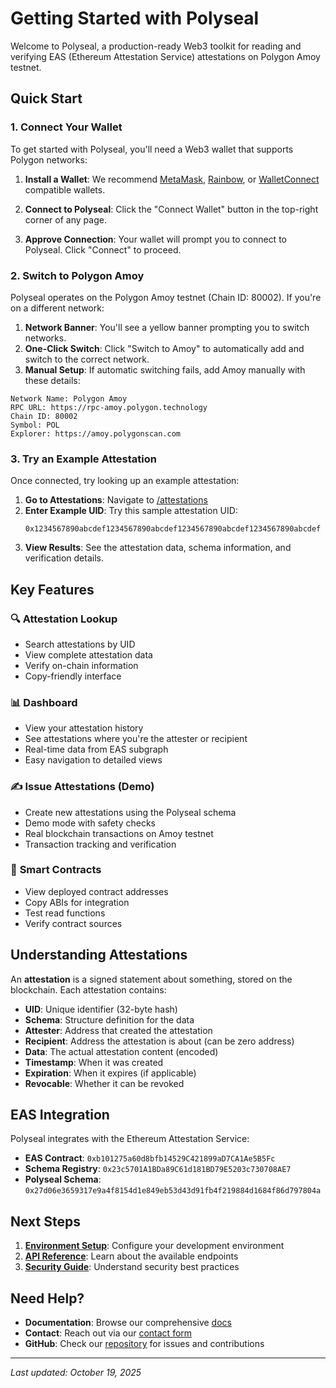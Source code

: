 # Getting Started with Polyseal

Welcome to Polyseal, a production-ready Web3 toolkit for reading and verifying EAS (Ethereum Attestation Service) attestations on Polygon Amoy testnet.

## Quick Start

### 1. Connect Your Wallet

To get started with Polyseal, you'll need a Web3 wallet that supports Polygon networks:

1. **Install a Wallet**: We recommend [MetaMask](https://metamask.io/), [Rainbow](https://rainbow.me/), or [WalletConnect](https://walletconnect.com/) compatible wallets.

2. **Connect to Polyseal**: Click the "Connect Wallet" button in the top-right corner of any page.

3. **Approve Connection**: Your wallet will prompt you to connect to Polyseal. Click "Connect" to proceed.

### 2. Switch to Polygon Amoy

Polyseal operates on the Polygon Amoy testnet (Chain ID: 80002). If you're on a different network:

1. **Network Banner**: You'll see a yellow banner prompting you to switch networks.
2. **One-Click Switch**: Click "Switch to Amoy" to automatically add and switch to the correct network.
3. **Manual Setup**: If automatic switching fails, add Amoy manually with these details:

```
Network Name: Polygon Amoy
RPC URL: https://rpc-amoy.polygon.technology
Chain ID: 80002
Symbol: POL
Explorer: https://amoy.polygonscan.com
```

### 3. Try an Example Attestation

Once connected, try looking up an example attestation:

1. **Go to Attestations**: Navigate to [/attestations](/attestations)
2. **Enter Example UID**: Try this sample attestation UID:
   ```
   0x1234567890abcdef1234567890abcdef1234567890abcdef1234567890abcdef
   ```
3. **View Results**: See the attestation data, schema information, and verification details.

## Key Features

### 🔍 **Attestation Lookup**

- Search attestations by UID
- View complete attestation data
- Verify on-chain information
- Copy-friendly interface

### 📊 **Dashboard**

- View your attestation history
- See attestations where you're the attester or recipient
- Real-time data from EAS subgraph
- Easy navigation to detailed views

### ✍️ **Issue Attestations (Demo)**

- Create new attestations using the Polyseal schema
- Demo mode with safety checks
- Real blockchain transactions on Amoy testnet
- Transaction tracking and verification

### 📄 **Smart Contracts**

- View deployed contract addresses
- Copy ABIs for integration
- Test read functions
- Verify contract sources

## Understanding Attestations

An **attestation** is a signed statement about something, stored on the blockchain. Each attestation contains:

- **UID**: Unique identifier (32-byte hash)
- **Schema**: Structure definition for the data
- **Attester**: Address that created the attestation
- **Recipient**: Address the attestation is about (can be zero address)
- **Data**: The actual attestation content (encoded)
- **Timestamp**: When it was created
- **Expiration**: When it expires (if applicable)
- **Revocable**: Whether it can be revoked

## EAS Integration

Polyseal integrates with the Ethereum Attestation Service:

- **EAS Contract**: `0xb101275a60d8bfb14529C421899aD7CA1Ae5B5Fc`
- **Schema Registry**: `0x23c5701A1BDa89C61d181BD79E5203c730708AE7`
- **Polyseal Schema**: `0x27d06e3659317e9a4f8154d1e849eb53d43d91fb4f219884d1684f86d797804a`

## Next Steps

1. **[Environment Setup](/docs/environment)**: Configure your development environment
2. **[API Reference](/docs/api)**: Learn about the available endpoints
3. **[Security Guide](/docs/security)**: Understand security best practices

## Need Help?

- **Documentation**: Browse our comprehensive [docs](/docs)
- **Contact**: Reach out via our [contact form](/contact)
- **GitHub**: Check our [repository](https://github.com/Mr-Ben-dev/polyseal-attest) for issues and contributions

---

_Last updated: October 19, 2025_
